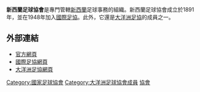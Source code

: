 {{國家足協
|Name               = 新西蘭足球協會
|Logo               = New Zealand Football.svg
|Founded            = 1891年
|FIFA affiliation   = 1948年
|Region             = [[大洋洲足協|大洋洲足協]]
|Region affiliation = 1966年
|President          = Frank van Hattum
}}

'''新西蘭足球協會'''是專門管轄[[新西蘭|新西蘭]]足球事務的組織。新西蘭足球協會成立於1891年，並在1948年加入[[國際足協|國際足協]]。此外，它還是[[大洋洲足協|大洋洲足協]]的成員之一。

==外部連結==
* [http://www.nzfootball.co.nz/ 官方網頁] {{Wayback|url=http://www.nzfootball.co.nz/ |date=20171113030835 }}
* [http://www.fifa.com/associations/association=nzl/index.html 國際足協網頁] {{Wayback|url=http://www.fifa.com/associations/association=nzl/index.html |date=20130723002745 }}
* [http://www.oceaniafootball.com/ofc/MemberAssociations/MemberAssociations/tabid/187/MA/a324ca30-2d53-4802-abd2-1c13c66140c3/MATitle/New%20Zealand/language/en-US/Default.aspx 大洋洲足協網頁]{{dead link|date=2018年3月 |bot=InternetArchiveBot |fix-attempted=yes }}

{{大洋洲足球協會成員}}

[[Category:國家足球協會|Category:國家足球協會]]
[[Category:大洋洲足球協會成員|Category:大洋洲足球協會成員]]
[[Category:紐西蘭足球|協會]]